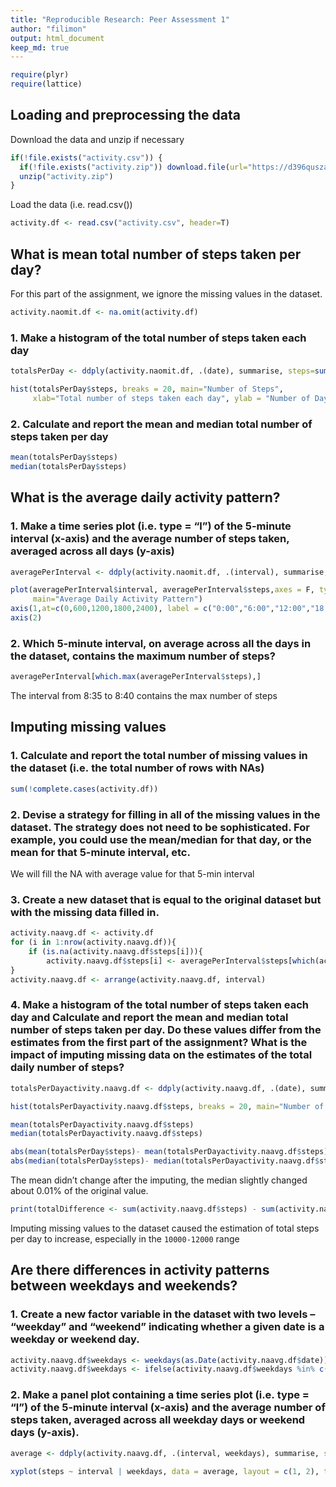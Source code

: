 ```yaml
---
title: "Reproducible Research: Peer Assessment 1"
author: "filimon"
output: html_document
keep_md: true
---
```


```r
require(plyr)
require(lattice)
```

## Loading and preprocessing the data

Download the data and unzip if necessary
```r
if(!file.exists("activity.csv")) {
  if(!file.exists("activity.zip")) download.file(url="https://d396qusza40orc.cloudfront.net/repdata%2Fdata%2Factivity.zip", destfile="activity.zip", method="curl")
  unzip("activity.zip")
}
```
Load the data (i.e. read.csv())
```r
activity.df <- read.csv("activity.csv", header=T)
```

## What is mean total number of steps taken per day?

For this part of the assignment, we ignore the missing values in the dataset.
```r
activity.naomit.df <- na.omit(activity.df)
```
### 1. Make a histogram of the total number of steps taken each day
```r
totalsPerDay <- ddply(activity.naomit.df, .(date), summarise, steps=sum(steps))
```

```r
hist(totalsPerDay$steps, breaks = 20, main="Number of Steps", 
     xlab="Total number of steps taken each day", ylab = "Number of Days", col="blue")
```

### 2. Calculate and report the mean and median total number of steps taken per day

```r
mean(totalsPerDay$steps)
median(totalsPerDay$steps)
```

## What is the average daily activity pattern?

### 1. Make a time series plot (i.e. type = "l") of the 5-minute interval (x-axis) and the average number of steps taken, averaged across all days (y-axis)

```r
averagePerInterval <- ddply(activity.naomit.df, .(interval), summarise, steps=mean(steps))
```

```r
plot(averagePerInterval$interval, averagePerInterval$steps,axes = F, type="l", col="blue", xlab="Time", ylab="Average Number of Steps",
     main="Average Daily Activity Pattern")
axis(1,at=c(0,600,1200,1800,2400), label = c("0:00","6:00","12:00","18:00","24:00"))
axis(2)
```

### 2. Which 5-minute interval, on average across all the days in the dataset, contains the maximum number of steps?

```r
averagePerInterval[which.max(averagePerInterval$steps),]
```

The interval from 8:35 to 8:40 contains the max number of steps

## Imputing missing values

### 1. Calculate and report the total number of missing values in the dataset (i.e. the total number of rows with NAs)
```r
sum(!complete.cases(activity.df))
```

### 2. Devise a strategy for filling in all of the missing values in the dataset. The strategy does not need to be sophisticated. For example, you could use the mean/median for that day, or the mean for that 5-minute interval, etc.

We will fill the NA with average value for that 5-min interval

### 3. Create a new dataset that is equal to the original dataset but with the missing data filled in.

```r
activity.naavg.df <- activity.df
for (i in 1:nrow(activity.naavg.df)){
    if (is.na(activity.naavg.df$steps[i])){
        activity.naavg.df$steps[i] <- averagePerInterval$steps[which(activity.naavg.df$interval[i] == averagePerInterval$interval)]}
}
activity.naavg.df <- arrange(activity.naavg.df, interval)
```

### 4. Make a histogram of the total number of steps taken each day and Calculate and report the mean and median total number of steps taken per day. Do these values differ from the estimates from the first part of the assignment? What is the impact of imputing missing data on the estimates of the total daily number of steps?

```r
totalsPerDayactivity.naavg.df <- ddply(activity.naavg.df, .(date), summarise, steps=sum(steps))
```

```r
hist(totalsPerDayactivity.naavg.df$steps, breaks = 20, main="Number of Steps", xlab="Total number of steps taken each day", ylab = "Number of Days", col="blue")
```

```r
mean(totalsPerDayactivity.naavg.df$steps)
median(totalsPerDayactivity.naavg.df$steps)
```

```r
abs(mean(totalsPerDay$steps)- mean(totalsPerDayactivity.naavg.df$steps))
abs(median(totalsPerDay$steps)- median(totalsPerDayactivity.naavg.df$steps))/median(totalsPerDay$steps) * 100
```

The mean didn't change after the imputing, the median slightly changed about 0.01% of the original value.

```r
print(totalDifference <- sum(activity.naavg.df$steps) - sum(activity.naomit.df$steps))
```

Imputing missing values to the dataset caused the estimation of total steps per day to increase, especially in the `10000-12000` range

## Are there differences in activity patterns between weekdays and weekends?

### 1. Create a new factor variable in the dataset with two levels -- "weekday" and "weekend" indicating whether a given date is a weekday or weekend day.

```r
activity.naavg.df$weekdays <- weekdays(as.Date(activity.naavg.df$date))
activity.naavg.df$weekdays <- ifelse(activity.naavg.df$weekdays %in% c("Saturday", "Sunday"),"weekend", "weekday")
```

### 2. Make a panel plot containing a time series plot (i.e. type = "l") of the 5-minute interval (x-axis) and the average number of steps taken, averaged across all weekday days or weekend days (y-axis). 

```r
average <- ddply(activity.naavg.df, .(interval, weekdays), summarise, steps=mean(steps))
```

```r
xyplot(steps ~ interval | weekdays, data = average, layout = c(1, 2), type="l", xlab = "Interval", ylab = "Number of steps")
```
